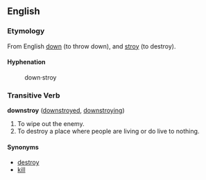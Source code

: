 ==English==
===Etymology===
From English [[down]] (to throw down), and [[stroy]] (to destroy).

====Hyphenation====
:down&middot;stroy

===Transitive Verb===
'''downstroy''' ([[downstroyed]], [[downstroying]])

# To wipe out the enemy.
# To destroy a place where people are living or do live to nothing.

====Synonyms====
*[[destroy]]
*[[kill]]